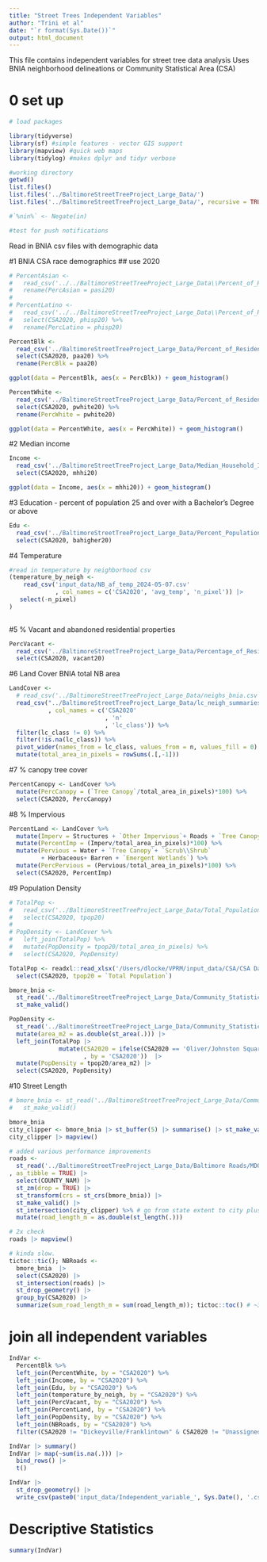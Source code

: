 ```yaml
---
title: "Street Trees Independent Variables"
author: "Trini et al"
date: "`r format(Sys.Date())`"
output: html_document
---
```

This file contains independent variables for street tree data analysis 
Uses BNIA neighborhood delineations or Community Statistical Area (CSA)

# 0 set up
```r
# load packages

library(tidyverse)
library(sf) #simple features - vector GIS support
library(mapview) #quick web maps 
library(tidylog) #makes dplyr and tidyr verbose

#working directory
getwd()
list.files()
list.files('../BaltimoreStreetTreeProject_Large_Data/')
list.files('../BaltimoreStreetTreeProject_Large_Data/', recursive = TRUE)

#`%nin%` <- Negate(in)

#test for push notifications
```

Read in BNIA csv files with demographic data

#1 BNIA CSA race demographics ## use 2020
```r

# PercentAsian <-  
#   read_csv('../../BaltimoreStreetTreeProject_Large_Data\\Percent_of_Residents_-_Asian_(Non-Hispanic).csv') %>%   select(CSA2020, pasi20) %>% 
#   rename(PercAsian = pasi20)
# 
# PercentLatino <- 
#   read_csv('../../BaltimoreStreetTreeProject_Large_Data\\Percent_of_Residents_-_Hispanic.csv') %>% 
#   select(CSA2020, phisp20) %>% 
#   rename(PercLatino = phisp20)

PercentBlk <- 
  read_csv('../BaltimoreStreetTreeProject_Large_Data/Percent_of_Residents_-_Black_African-American_(Non-Hispanic).csv') %>% 
  select(CSA2020, paa20) %>% 
  rename(PercBlk = paa20)

ggplot(data = PercentBlk, aes(x = PercBlk)) + geom_histogram()

PercentWhite <- 
  read_csv('../BaltimoreStreetTreeProject_Large_Data/Percent_of_Residents_-_White_Caucasian_(Non-Hispanic).csv') %>% 
  select(CSA2020, pwhite20) %>% 
  rename(PercWhite = pwhite20) 

ggplot(data = PercentWhite, aes(x = PercWhite)) + geom_histogram()
```

#2 Median income
```r
Income <- 
  read_csv('../BaltimoreStreetTreeProject_Large_Data/Median_Household_Income.csv') %>% 
  select(CSA2020, mhhi20) 

ggplot(data = Income, aes(x = mhhi20)) + geom_histogram()
```

#3 Education - percent of population 25 and over with a Bachelor's Degree or above
```r
Edu <- 
  read_csv('../BaltimoreStreetTreeProject_Large_Data/Percent_Population_(25_Years_and_over)_with_a_Bachelor_s_Degree_or_Above.csv') %>% 
  select(CSA2020, bahigher20) 

```

#4 Temperature
```r
#read in temperature by neighborhood csv 
(temperature_by_neigh <- 
    read_csv('input_data/NB_af_temp_2024-05-07.csv' 
             , col_names = c('CSA2020', 'avg_temp', 'n_pixel')) |> 
   select(-n_pixel)
)
  
```

#5 % Vacant and abandoned residential properties
```r
PercVacant <- 
  read_csv('../BaltimoreStreetTreeProject_Large_Data/Percentage_of_Residential_Properties_that_are_Vacant_and_Abandoned.csv') %>% 
  select(CSA2020, vacant20)
```

#6 Land Cover BNIA total NB area
```r
LandCover <- 
  # read_csv('../BaltimoreStreetTreeProject_Large_Data/neighs_bnia.csv'
  read_csv("../BaltimoreStreetTreeProject_Large_Data/lc_neigh_summaries/neighs_bnia_2025-03-05.csv"
           , col_names = c('CSA2020'
                           , 'n'
                           , 'lc_class')) %>%
  filter(lc_class != 0) %>% 
  filter(!is.na(lc_class)) %>% 
  pivot_wider(names_from = lc_class, values_from = n, values_fill = 0) %>% 
  mutate(total_area_in_pixels = rowSums(.[,-1]))
```

#7 % canopy tree cover
```r
PercentCanopy <- LandCover %>% 
  mutate(PercCanopy = (`Tree Canopy`/total_area_in_pixels)*100) %>% 
  select(CSA2020, PercCanopy)
```

#8 % Impervious
```r
PercentLand <- LandCover %>% 
  mutate(Imperv = Structures + `Other Impervious`+ Roads + `Tree Canopy over Structures` + `Tree Canopy over Other Impervious` + `Tree Canopy over Roads` ) %>% 
  mutate(PercentImp = (Imperv/total_area_in_pixels)*100) %>% 
  mutate(Pervious = Water + `Tree Canopy`+ `Scrub\\Shrub`  
         + Herbaceous+ Barren + `Emergent Wetlands`) %>% 
  mutate(PercPervious = (Pervious/total_area_in_pixels)*100) %>% 
  select(CSA2020, PercentImp)
```

#9 Population Density
```r
# TotalPop <- 
#   read_csv('../BaltimoreStreetTreeProject_Large_Data/Total_Population.csv') %>%
#   select(CSA2020, tpop20)
# 
# PopDensity <- LandCover %>% 
#   left_join(TotalPop) %>%  
#   mutate(PopDensity = tpop20/total_area_in_pixels) %>% 
#   select(CSA2020, PopDensity)

TotalPop <- readxl::read_xlsx('/Users/dlocke/VPRM/input_data/CSA/CSA Data 2020 and 2021.xlsx') |> 
  select(CSA2020, tpop20 = `Total Population`)

bmore_bnia <- 
  st_read('../BaltimoreStreetTreeProject_Large_Data/Community_Statistical_Areas_(2020)/Community_Statistical_Areas__2020_.shp') |> 
  st_make_valid()

PopDensity <- 
  st_read('../BaltimoreStreetTreeProject_Large_Data/Community_Statistical_Areas_(2020)/Community_Statistical_Areas__2020_.shp') %>% 
  mutate(area_m2 = as.double(st_area(.))) |> 
  left_join(TotalPop |> 
              mutate(CSA2020 = ifelse(CSA2020 == 'Oliver/Johnston Square', 'Oliver/Johnson Square', CSA2020)
                     , by = 'CSA2020'))  |> 
  mutate(PopDensity = tpop20/area_m2) |> 
  select(CSA2020, PopDensity)

```

#10 Street Length
```r

# bmore_bnia <- st_read('../BaltimoreStreetTreeProject_Large_Data/Community_Statistical_Areas_(CSAs)__Reference_Boundaries/Community_Statistical_Areas_(CSAs)__Reference_Boundaries.shp') |> #BNIA community delineations
#   st_make_valid()

bmore_bnia
city_clipper <- bmore_bnia |> st_buffer(5) |> summarise() |> st_make_valid()
city_clipper |> mapview()

# added various performance improvements
roads <- 
  st_read('../BaltimoreStreetTreeProject_Large_Data/Baltimore Roads/MDOT_Know_Your_Roads.shp'
, as_tibble = TRUE) |> 
  select(COUNTY_NAM) |> 
  st_zm(drop = TRUE) |>
  st_transform(crs = st_crs(bmore_bnia)) |> 
  st_make_valid() |>
  st_intersection(city_clipper) %>% # go from state extent to city plus a little
  mutate(road_length_m = as.double(st_length(.)))

# 2x check
roads |> mapview()

# kinda slow.
tictoc::tic(); NBRoads <- 
  bmore_bnia  |> 
  select(CSA2020) |> 
  st_intersection(roads) |> 
  st_drop_geometry() |>  
  group_by(CSA2020) |> 
  summarize(sum_road_length_m = sum(road_length_m)); tictoc::toc() # ~3.5 mins

```

# join all independent variables 
```r
IndVar <- 
  PercentBlk %>% 
  left_join(PercentWhite, by = "CSA2020") %>%
  left_join(Income, by = "CSA2020") %>%
  left_join(Edu, by = "CSA2020") %>%  
  left_join(temperature_by_neigh, by = "CSA2020") %>% 
  left_join(PercVacant, by = "CSA2020") %>% 
  left_join(PercentLand, by = "CSA2020") %>% 
  left_join(PopDensity, by = "CSA2020") %>% 
  left_join(NBRoads, by = "CSA2020") %>% 
  filter(CSA2020 != "Dickeyville/Franklintown" & CSA2020 != "Unassigned -- Jail")

IndVar |> summary()
IndVar |> map(~sum(is.na(.))) |> 
  bind_rows() |> 
  t() 

IndVar |> 
  st_drop_geometry() |> 
  write_csv(paste0('input_data/Independent_variable_', Sys.Date(), '.csv'))  
```

# Descriptive Statistics
```r
summary(IndVar)
```

